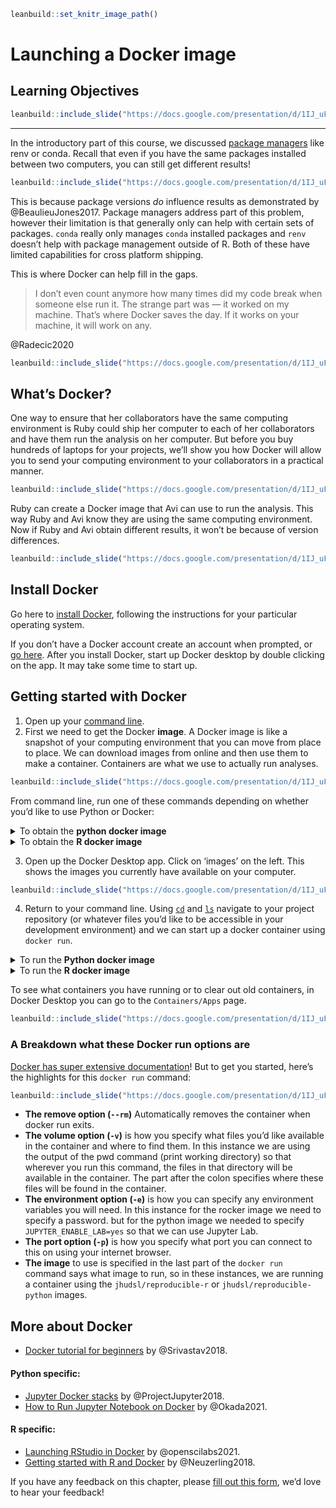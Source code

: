 
```r
leanbuild::set_knitr_image_path()
```

# Launching a Docker image

## Learning Objectives

```r
leanbuild::include_slide("https://docs.google.com/presentation/d/1IJ_uFxJud7OdIAr6p8ZOzvYs-SGDqa7g4cUHtUld03I/edit#slide=id.gfa97af8537_0_81")
```

***

In the introductory part of this course, we discussed [package managers](https://jhudatascience.org/Reproducibility_in_Cancer_Informatics/managing-package-versions.html) like renv or conda. Recall that even if you have the same packages installed between two computers, you can still get different results!

```r
leanbuild::include_slide("https://docs.google.com/presentation/d/1IJ_uFxJud7OdIAr6p8ZOzvYs-SGDqa7g4cUHtUld03I/edit#slide=id.gfd7f4e514e_0_256")
```

This is because package versions _do_ influence results as demonstrated by @BeaulieuJones2017.
Package managers address part of this problem, however their limitation is that generally only can help with certain sets of packages. `conda` really only manages `conda` installed packages and `renv` doesn't help with package management outside of R. Both of these have limited capabilities for cross platform shipping.

This is where Docker can help fill in the gaps.

> I don’t even count anymore how many times did my code break when someone else run it. The strange part was — it worked on my machine. That’s where Docker saves the day. If it works on your machine, it will work on any.

@Radecic2020

```r
leanbuild::include_slide("https://docs.google.com/presentation/d/1IJ_uFxJud7OdIAr6p8ZOzvYs-SGDqa7g4cUHtUld03I/edit#slide=id.gfd7f4e514e_0_0")
```

## What's Docker?

One way to ensure that her collaborators have the same computing environment is Ruby could ship her computer to each of her collaborators and have them run the analysis on her computer. But before you buy hundreds of laptops for your projects, we'll show you how Docker will allow you to send your computing environment to your collaborators in a practical manner.

```r
leanbuild::include_slide("https://docs.google.com/presentation/d/1IJ_uFxJud7OdIAr6p8ZOzvYs-SGDqa7g4cUHtUld03I/edit#slide=id.gfd7f4e514e_0_5")
```

Ruby can create a Docker image that Avi can use to run the analysis. This way Ruby and Avi know they are using the same computing environment. Now if Ruby and Avi obtain different results, it won't be because of version differences.

```r
leanbuild::include_slide("https://docs.google.com/presentation/d/1IJ_uFxJud7OdIAr6p8ZOzvYs-SGDqa7g4cUHtUld03I/edit#slide=id.gfd7f4e514e_0_55")
```

## Install Docker

Go here to [install Docker](https://www.docker.com/get-started), following the instructions for your particular operating system.

If you don't have a Docker account create an account when prompted, or [go here](https://hub.docker.com/).
After you install Docker, start up Docker desktop by double clicking on the app. It may take some time to start up.

## Getting started with Docker

1. Open up your [command line](https://towardsdatascience.com/a-quick-guide-to-using-command-line-terminal-96815b97b955).
2. First we need to get the Docker **image**. A Docker image is like a snapshot of your computing environment that you can move from place to place. We can download images from online and then use them to make a container. Containers are what we use to actually run analyses.

```r
leanbuild::include_slide("https://docs.google.com/presentation/d/1IJ_uFxJud7OdIAr6p8ZOzvYs-SGDqa7g4cUHtUld03I/edit#slide=id.gfbb8cb91d5_0_116")
```

From command line, run one of these commands depending on whether you'd like to use Python or Docker:

<details> <summary> To obtain the **python docker image** </summary>
```
docker pull jhudsl/reproducible-python
```
</details>

<details> <summary> To obtain the **R docker image** </summary>
```
docker pull jhudsl/reproducible-R
```
</details>


3. Open up the Docker Desktop app. Click on 'images' on the left. This shows the images you currently have available on your computer.


```r
leanbuild::include_slide("https://docs.google.com/presentation/d/1IJ_uFxJud7OdIAr6p8ZOzvYs-SGDqa7g4cUHtUld03I/edit#slide=id.gfbb8cb91d5_0_237")
```

4. Return to your command line. Using [`cd`](https://www.geeksforgeeks.org/cd-command-in-linux-with-examples/) and [`ls`](https://linuxize.com/post/how-to-list-files-in-linux-using-the-ls-command/) navigate to your project repository (or whatever files you'd like to be accessible in your development environment) and we can start up a docker container using `docker run`.


<details> <summary> To run the **Python docker image** </summary>
```
docker run --rm -v $PWD:/home/jovyan/work -e JUPYTER_ENABLE_LAB=yes -p 8787:8787 jhudsl/reproducible-python
```
Now in your internet browser, go to the address printed out. It should take you to Jupyter Lab.
Now you are ready to develop inside a Docker container!

</details>

<details> <summary> To run the **R docker image** </summary>
But you can change the `password` to whatever you'd like.
```
docker run --rm -v $PWD:/home/rstudio -e PASSWORD=password -p 8787:8787 jhudsl/reproducible-r
```
Now in your internet browser, go to `localhost:8787`. You should see an RStudio login page.

Login to RStudio. Your username will be `rstudio` and your password, will be whatever you set your password to be.

Now you are ready to develop inside a Docker container!

</details>

To see what containers you have running or to clear out old containers, in Docker Desktop you can go to the `Containers/Apps` page.

```r
leanbuild::include_slide("https://docs.google.com/presentation/d/1IJ_uFxJud7OdIAr6p8ZOzvYs-SGDqa7g4cUHtUld03I/edit#slide=id.gfc8849fa4d_0_10")
```

### A Breakdown what these Docker run options are

[Docker has super extensive documentation](https://docs.docker.com/)! But to get you started, here's the highlights for this `docker run` command:

```r
leanbuild::include_slide("https://docs.google.com/presentation/d/1IJ_uFxJud7OdIAr6p8ZOzvYs-SGDqa7g4cUHtUld03I/edit#slide=id.gfbc11e6ab0_0_18")
```

- **The remove option (`--rm`)**	Automatically removes the container when docker run exits.
- **The volume option (`-v`)** is how you specify what files you’d like available in the container and where to find them. In this instance we are using the output of the pwd command (print working directory) so that wherever you run this command, the files in that directory will be available in the container. The part after the colon specifies where these files will be found in the container.
- **The environment option (`-e`)** is how you can specify any environment variables you will need. In this instance for the rocker image we need to specify a password. but for the python image we needed to specify `JUPYTER_ENABLE_LAB=yes` so that we can use Jupyter Lab.  
- **The port option (`-p`)** is how you specify what port you can connect to this on using your internet browser.
- **The image** to use is specified in the last part of the `docker run` command says what image to run, so in these instances, we are running a container using the `jhudsl/reproducible-r` or `jhudsl/reproducible-python` images.

## More about Docker

- [Docker tutorial for beginners](https://docker-curriculum.com/) by @Srivastav2018.

#### Python specific:

- [Jupyter Docker stacks](https://jupyter-docker-stacks.readthedocs.io/en/latest/index.html) by @ProjectJupyter2018.
- [How to Run Jupyter Notebook on Docker](https://towardsdatascience.com/how-to-run-jupyter-notebook-on-docker-7c9748ed209f) by @Okada2021.

#### R specific:

- [Launching RStudio in Docker](https://jsta.github.io/r-docker-tutorial/02-Launching-Docker.html) by @openscilabs2021.
- [Getting started with R and Docker](https://mdneuzerling.com/post/user-getting-started-with-r-and-docker/) by @Neuzerling2018.

If you have any feedback on this chapter, please [fill out this form](https://forms.gle/j3cJZX5CmNtQp6QKA), we'd love to hear your feedback!
